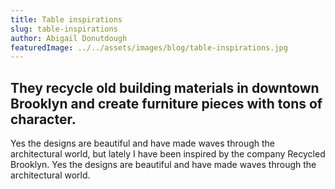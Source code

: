```yaml
---
title: Table inspirations
slug: table-inspirations
author: Abigail Donutdough
featuredImage: ../../assets/images/blog/table-inspirations.jpg
---
```


## They recycle old building materials in downtown Brooklyn and create furniture pieces with tons of character.

Yes the designs are beautiful and have made waves through the architectural world, but
lately I have been inspired by the company Recycled Brooklyn. Yes the designs are beautiful
and have made waves through the architectural world.
